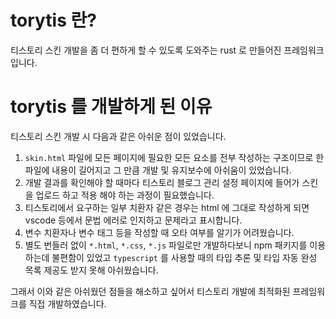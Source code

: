 # torytis 란?

티스토리 스킨 개발을 좀 더 편하게 할 수 있도록 도와주는 rust 로 만들어진 프레임워크 입니다.

# torytis 를 개발하게 된 이유

티스토리 스킨 개발 시 다음과 같은 아쉬운 점이 있었습니다.

1. `skin.html` 파일에 모든 페이지에 필요한 모든 요소를 전부 작성하는 구조이므로 한 파일에 내용이 길어지고 그 만큼 개발 및 유지보수에 아쉬움이 있었습니다.
2. 개발 결과를 확인해야 할 때마다 티스토리 블로그 관리 설정 페이지에 들어가 스킨을 업로드 하고 적용 해야 하는 과정이 필요했습니다.
3. 티스토리에서 요구하는 일부 치환자 같은 경우는 html 에 그대로 작성하게 되면 vscode 등에서 문법 에러로 인지하고 문제라고 표시합니다.
4. 변수 치환자나 변수 태그 등을 작성할 때 오타 여부를 알기가 어려웠습니다.
5. 별도 번들러 없이 `*.html`, `*.css`, `*.js` 파일로만 개발하다보니 npm 패키지를 이용하는데 불편함이 있었고 `typescript` 를 사용할 때의 타입 추론 및 타입 자동 완성 목록 제공도 받지 못해 아쉬웠습니다.

그래서 이와 같은 아쉬웠던 점들을 해소하고 싶어서 티스토리 개발에 최적화된 프레임워크를 직접 개발하였습니다.
